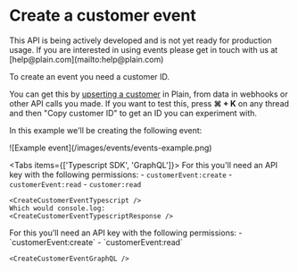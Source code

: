 
# Create a customer event

<Callout type="error" emoji="🚧">
  This API is being actively developed and is not yet ready for production usage. If you are interested in using events please get in touch with us at [help@plain.com](mailto:help@plain.com)

</Callout>

To create an event you need a customer ID.

You can get this by [upserting a customer](/graphql/customers/upsert) in Plain, from data in webhooks or other API calls you made. If you want to test this, press **⌘ + K** on any thread and then "Copy customer ID" to get an ID you can experiment with.

In this example we'll be creating the following event:

<ImageContainer withBorder={true}>
  ![Example event](/images/events/events-example.png)
</ImageContainer>

<Tabs items={['Typescript SDK', 'GraphQL']}>
  <Tab>
    For this you'll need an API key with the following permissions:
    - `customerEvent:create`
    - `customerEvent:read`
    - `customer:read`

    <CreateCustomerEventTypescript />
    Which would console.log:
    <CreateCustomerEventTypescriptResponse />

  </Tab>
  <Tab>
    For this you'll need an API key with the following permissions:
    - `customerEvent:create`
    - `customerEvent:read`

    <CreateCustomerEventGraphQL />

  </Tab>
</Tabs>

